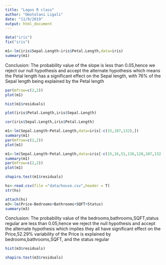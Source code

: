 ---
title: "Lagos R class"
author: "Omotolani Ligali"
date: "11/9/2019"
output: html_document
---

```{r}
data("iris")
fix("iris")
```
```{r}
m1<-lm(iris$Sepal.Length~iris$Petal.Length,data=iris)
summary(m1)
```
Conclusion: The probability value of the slope is less than 0.05,hence we reject our null hypothesis and accept the alternate hypothesis which means the Petal length has a significant effect on the Sepal length, with 76% of the Sepal length being explained by the Petal length
```{r}
par(mfrow=c(2,2))
plot(m1)
```
```{r}
hist(m1$residuals)
```
```{r}
plot(iris$Petal.Length,iris$Sepal.Length)
```
```{r}
cor(iris$Sepal.Length,iris$Petal.Length)
```
```{r}
m1<-lm(Sepal.Length~Petal.Length,data=iris[-c(15,107,132),])
summary(m1)
par(mfrow=c(2,2))
plot(m1)
```
```{r}
m1<-lm(Sepal.Length~Petal.Length,data=iris[-c(15,16,51,136,128,107,132,19,115,61,85,53,37,122,58,84,60,114,34,94,91,102,118,17,143,67,123,66,131,135,150,106,119,101,32,77,11,142,130,108,38,120,76,87,126,110,6,59,103,59,140,21,49,78,75,9,14,55,39,43,121,146,99,113,90,29,52,54,42,95,56,28,4,33,89,88,81,71,30,48,144,82,25,7,141,70,100,97,96,32,149),])
summary(m1)
par(mfrow=c(2,2))
plot(m1)
```

```{r}
shapiro.test(m1$residuals)
```
```{r}
hs<-read.csv(file ="data/house.csv",header = T)
str(hs)
```
```{r}
attach(hs)
m3<-lm(Price~Bedrooms+Bathrooms+SQFT+Status)
summary(m3)
```
Conclusion: The probability value of the bedrooms,bathrooms,SQFT,status regular are less than 0.05,hence we reject the null hypothesis and accept the alternate hypothesis which implies they all have significant effect on the Price,52.29% variability of the Price is explained by bedrooms,bathrooms,SQFT, and the status regular
```{r}
hist(m3$residuals)
```
```{r}
shapiro.test(m3$residuals)
```